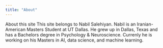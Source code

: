 ```yaml
---
title: "About"
---
```


About this site
This site belongs to Nabil Salehiyan. 
Nabil is an Iranian-American Masters Student at UT Dallas. 
He grew up in Dallas, Texas and has a Bachelors degree in Psychology & Neuroscience. 
Currenly he is working on his Masters in AI, data science, and machine learning. 
